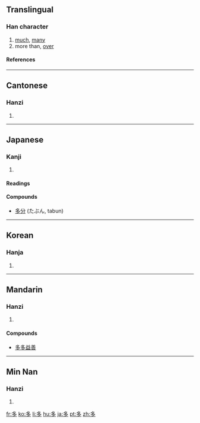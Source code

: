 {{see|夛}}

==Translingual==
{{stroke order|type=animate}}
===Han character===
{{Han char|rn=36|rad=夕|as=03|sn=6|four=2720<sub>7</sub>|canj=弓戈弓戈 (NINI)}}
# [[much]], [[many]]
# more than, [[over]]
====References====
{{Han ref|kx=0246.110|dkj=05756|dj=0489.060|hdz=20862.020|uh=591A|ud=22810|bh=A668|bd=42600}}
----

==Cantonese==
===Hanzi===
{{yue-hanzi|jyut=|y=do1}}
# {{defn|Cantonese}}
----
==Japanese==
===Kanji===
{{ja-kanji|grade=2|rs=夕03}}
# {{defn|Japanese}} 
====Readings====
{{ja-readings|on=[[た]] (ta)|kun=[[おおい]] (多い, ōi), [[まさる]] (masaru), [[まさに]] (masani)}}

====Compounds====
* [[多分]] (たぶん, tabun)
  
----
==Korean==
===Hanja===
{{ko-hanja|hangeul=다|rv=da|mr=ta}}
# {{defn|Korean}}
----
==Mandarin==
===Hanzi===
{{cmn-hanzi|pin=[[duō]] ([[duo1]])|wg=to<sup>1</sup>}}
# {{defn|Mandarin}}

====Compounds====
{{top2}}
*[[多多益善]]
{{mid2}}
{{bottom}}
----
==Min Nan==
===Hanzi===
{{nan-hanzi|poj=to (to<sup>1</sup>)}}
# {{defn|Min Nan}}

[[fr:多]]
[[ko:多]]
[[li:多]]
[[hu:多]]
[[ja:多]]
[[pt:多]]
[[zh:多]]